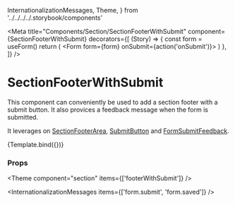   InternationalizationMessages,
  Theme,
} from '../../../../.storybook/components'

<Meta
  title="Components/Section/SectionFooterWithSubmit"
  component={SectionFooterWithSubmit}
  decorators={[
    (Story) => {
      const form = useForm()
      return (
        <Form form={form} onSubmit={action('onSubmit')}>
          <Story />
        </Form>
      )
    },
  ]}
/>

# SectionFooterWithSubmit

This component can conveniently be used to add a section footer with a submit button. It also provices a feedback message when the form is submitted.

It leverages on [SectionFooterArea](/docs/components-section-sectionfooterarea--default-story), [SubmitButton](/docs/components-button-submitbutton--default-story) and [FormSubmitFeedback](/docs/components-form-formsubmitfeedback--default-story).


<Canvas>
  <Story name="Default">{Template.bind({})}</Story>
</Canvas>

### Props

<ArgsTable story="Default" />



<Theme component="section" items={['footerWithSubmit']} />

<InternationalizationMessages items={['form.submit', 'form.saved']} />
